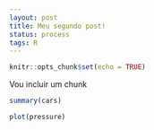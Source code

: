 ```yaml
---
layout: post
title: Meu segundo post!
status: process
tags: R 
---
```


```r
knitr::opts_chunk$set(echo = TRUE)
```

Vou incluir um chunk

```r
summary(cars)
```



```r
plot(pressure)
```


